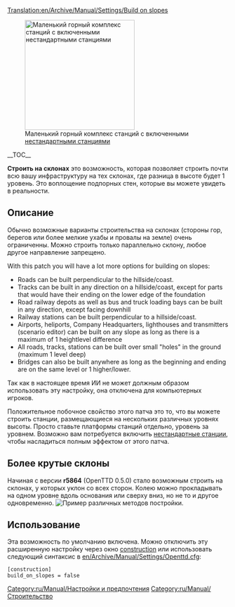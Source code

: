[[Translation:en/Archive/Manual/Settings/Build on slopes]]
{{ru/Перевод|en/Archive/Manual/Settings/Build on slopes|50}}


[[File:en/Archive/Manual/Settings/Build-on-slopes.png|center|frame|250px|Маленький горный комплекс станций с включенными [[ru/Archive/Manual/Settings/Нестандартные станции|нестандартными станциями]]]]

__TOC__

'''Строить на склонах''' это возможность, которая позволяет строить почти всю вашу инфраструктуру на тех склонах, где разница в высоте будет 1 уровень. Это воплощение подпорных стен, которые вы можете увидеть в реальности.

== Описание ==
Обычно возможные варианты строительства на склонах (стороны гор, берегов или более мелкие ухабы и провалы на земле) очень ограниченны. Можно строить только параллельно склону, любое другое направление запрещено.

With this patch you will have a lot more options for building on slopes:
*Roads can be built perpendicular to the hillside/coast.
*Tracks can be built in any direction on a hillside/coast, except for parts that would have their ending on the lower edge of the foundation
*Road railway depots as well as bus and truck loading bays can be built in any direction, except facing downhill
*Railway stations can be built perpendicular to a hillside/coast.
*Airports, heliports, Company Headquarters, lighthouses and transmitters (scenario editor) can be built on any slope as long as there is a maximum of 1 heightlevel difference
*All roads, tracks, stations can be built over small "holes" in the ground (maximum 1 level deep)
*Bridges can also be built anywhere as long as the beginning and ending are on the same level or 1 higher/lower.

Так как в настоящее время ИИ не может должным образом использовать эту настройку, она отключена для компьютерных игроков.

Положительное побочное свойство этого патча это то, что вы можете строить станции, размещающиеся на нескольких различных уровнях высоты. Просто ставьте платформы станций отдельно, уровень за уровнем. Возможно вам потребуется включить [[ru/Archive/Manual/Settings/Нестандартные станции|нестандартные станции]], чтобы насладиться полным эффектом от этого патча.

==Более крутые склоны==
Начиная с версии '''r5864''' (OpenTTD 0.5.0) стало возможным строить на склонах, у которых уклон со всех сторон. Колею можно прокладывать на одном уровне вдоль основания или сверху вниз, но не то и другое одновременно.
[[File:en/Archive/Manual/Settings/Steeperslopesexample.png|center|frame|Пример различных методов постройки.]]

==Использование==
Эта возможность по умолчанию включена. Можно отключить эту расширенную настройку через окно [[en/Archive/Manual/Settings/Advanced Settings/Construction#allow-building-on-slopes-and-coasts|construction]] или использовать следующий синтаксис в [[en/Archive/Manual/Settings/Openttd.cfg]]:

<pre>
[construction]
build_on_slopes = false
</pre>

[[Category:ru/Manual/Настройки и предпочтения]]
[[Category:ru/Manual/Строительство]]